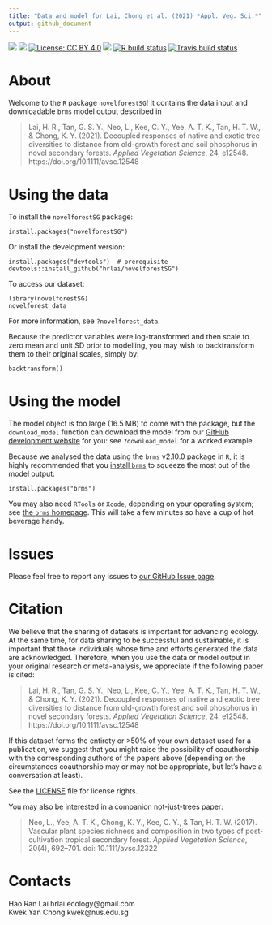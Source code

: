 ```yaml
---
title: "Data and model for Lai, Chong et al. (2021) *Appl. Veg. Sci.*"
output: github_document
---
```


<!-- README.md is generated from README.Rmd. Please edit that file -->

<!-- badges: start -->
[![](https://www.r-pkg.org/badges/version/novelforestSG?color=orange)](https://cran.r-project.org/package=novelforestSG)
[![](https://img.shields.io/badge/doi-10.1111/avsc.12548-orange.svg)](https://doi.org/10.1111/avsc.12548)
[![License: CC
BY 4.0](https://img.shields.io/badge/license-CC%20BY%204.0-blue.svg)](https://github.com/hrlai/novelforestSG/blob/master/LICENSE.md)
[![](https://img.shields.io/badge/devel%20version-1.2.1-orange.svg)](https://github.com/hrlai/novelforestSG)
[![R build
status](https://github.com/hrlai/novelforestSG/workflows/R-CMD-check/badge.svg)](https://github.com/hrlai/novelforestSG/actions)
[![Travis build
status](https://travis-ci.com/hrlai/novelforestSG.svg?branch=master)](https://travis-ci.com/hrlai/novelforestSG)
<!-- badges: end -->

# About

Welcome to the `R` package `novelforestSG`! It contains the data input and downloadable `brms` model output described in

> Lai, H. R., Tan, G. S. Y., Neo, L., Kee, C. Y., Yee, A. T. K., Tan, H. T. W., & Chong, K. Y. (2021). Decoupled responses of native and exotic tree diversities to distance from old-growth forest and soil phosphorus in novel secondary forests. *Applied Vegetation Science*, 24, e12548. https://doi.org/10.1111/avsc.12548

# Using the data

To install the `novelforestSG` package:
```
install.packages("novelforestSG")
```
Or install the development version:
```
install.packages("devtools")  # prerequisite
devtools::install_github("hrlai/novelforestSG")
```

To access our dataset:
```
library(novelforestSG)
novelforest_data
```

For more information, see `?novelforest_data`.

Because the predictor variables were log-transformed and then scale to zero mean and unit SD prior to modelling, you may wish to backtransform them to their original scales, simply by:
```
backtransform()
```

# Using the model

The model object is too large (16.5 MB) to come with the package, but the `download_model` function can download the model from our [GitHub development website](https://github.com/hrlai/novelforestSG) for you: see `?download_model` for a worked example.

Because we analysed the data using the `brms` v2.10.0 package in `R`, it is highly recommended that you [install `brms`](https://github.com/paul-buerkner/brms) to squeeze the most out of the model output:

```
install.packages("brms")
```

You may also need `RTools` or `Xcode`, depending on your operating system; see [the `brms` homepage](https://github.com/paul-buerkner/brms#user-content-how-do-i-install-brms). This will take a few minutes so have a cup of hot beverage handy.

# Issues

Please feel free to report any issues to [our GitHub Issue page](https://github.com/hrlai/novelforestSG/issues).

# Citation

We believe that the sharing of datasets is important for advancing ecology. At the same time, for data sharing to be successful and sustainable, it is important that those individuals whose time and efforts generated the data are acknowledged. Therefore, when you use the data or model output in your original research or meta-analysis, we appreciate if the following paper is cited:

> Lai, H. R., Tan, G. S. Y., Neo, L., Kee, C. Y., Yee, A. T. K., Tan, H. T. W., & Chong, K. Y. (2021). Decoupled responses of native and exotic tree diversities to distance from old-growth forest and soil phosphorus in novel secondary forests. *Applied Vegetation Science*, 24, e12548. https://doi.org/10.1111/avsc.12548

If this dataset forms the entirety or >50% of your own dataset used for a publication, we suggest that you might raise the possibility of coauthorship with the corresponding authors of the papers above (depending on the circumstances coauthorship may or may not be appropriate, but let's have a conversation at least).

See the [LICENSE](https://github.com/hrlai/novelforestSG/blob/master/LICENSE.md) file for license rights.

You may also be interested in a companion not-just-trees paper: 

> Neo, L., Yee, A. T. K., Chong, K. Y., Kee, C. Y., & Tan, H. T. W. (2017). Vascular plant species richness and composition in two types of post-cultivation tropical secondary forest. *Applied Vegetation Science*, 20(4), 692--701. doi: 10.1111/avsc.12322

# Contacts

Hao Ran Lai hrlai.ecology@gmail.com \
Kwek Yan Chong kwek@nus.edu.sg
